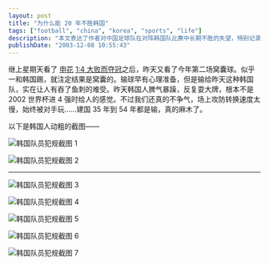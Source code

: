 ```yaml
---
layout: post
title: "为什么能 20 年不胜韩国"
tags: ["football", "china", "korea", "sports", "life"]
description: "本文表达了作者对中国足球队在对阵韩国队比赛中长期不胜的失望，特别记录了 2003 年一场中韩比赛中韩国队员表现出的不良行为。文章指出中国队在攻防转换速度上的劣势，并附上了多张韩国队员动粗行为的截图，反映了当时中韩足球交锋中的紧张氛围。"
publishDate: "2003-12-08 10:55:43"
---
```


继上星期天看了 [申花](http://sports.tom.com/ja/shanghaishenhua.html) [1:4 大败而夺冠](http://sports.tom.com/1018/1036/20031130-220804.html)之后，昨天又看了今年第二场窝囊球。似乎一和韩国踢，就注定结果是窝囊的。输球早有心理准备，但是输给昨天这种韩国队，实在让人有吞了鱼刺的难受。昨天韩国人脾气暴躁，反复耍大牌，根本不是 2002 世界杯进 4 强时给人的感觉。不过我们还真的不争气，场上攻防转换速度太慢，始终被对手玩……建国 35 年到 54 年都是输，真的麻木了。

以下是韩国人动粗的截图——

![韩国队员犯规截图 1](http://blog.xdanger.com/archives/pics/20031208b.jpg)

![韩国队员犯规截图 2](http://blog.xdanger.com/archives/pics/20031208h.gif)

---

![韩国队员犯规截图 3](http://blog.xdanger.com/archives/pics/20031208c.jpg)

![韩国队员犯规截图 4](http://blog.xdanger.com/archives/pics/20031208d.jpg)

![韩国队员犯规截图 5](http://blog.xdanger.com/archives/pics/20031208e.jpg)

![韩国队员犯规截图 6](http://blog.xdanger.com/archives/pics/20031208f.jpg)

![韩国队员犯规截图 7](http://blog.xdanger.com/archives/pics/20031208g.jpg)

